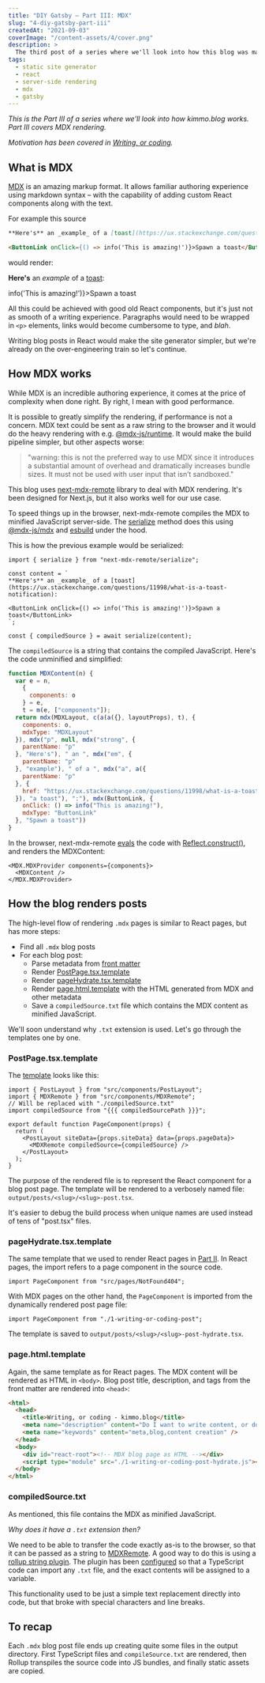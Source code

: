 ```yaml
---
title: "DIY Gatsby – Part III: MDX"
slug: "4-diy-gatsby-part-iii"
createdAt: "2021-09-03"
coverImage: "/content-assets/4/cover.png"
description: >
  The third post of a series where we'll look into how this blog was made. Part III covers how MDX rendering works.
tags:
  - static site generator
  - react
  - server-side rendering
  - mdx
  - gatsby
---
```


*This is the Part&nbsp;III of a series where we'll look into how kimmo.blog works. Part&nbsp;III covers MDX rendering.*

*Motivation has been covered in [Writing, or coding](../1-writing-or-coding/).*

## What is MDX

[MDX](https://mdxjs.com/) is an amazing markup format. It allows familiar authoring experience using markdown syntax – with the capability of adding custom React components along with the text.

For example this source

```markdown
**Here's** an _example_ of a [toast](https://ux.stackexchange.com/questions/11998/what-is-a-toast-notification):

<ButtonLink onClick={() => info('This is amazing!')}>Spawn a toast</ButtonLink>
```

would render:

**Here's** an _example_ of a [toast](https://ux.stackexchange.com/questions/11998/what-is-a-toast-notification):

<div className="mb-paragraph">
  <ButtonLink onClick={() => info('This is amazing!')}>Spawn a toast</ButtonLink>
</div>

All this could be achieved with good old React components, but it's just not as smooth of a writing experience. Paragraphs would need to be wrapped in `<p>` elements, links would become cumbersome to type, and *blah*.

Writing blog posts in React would make the site generator simpler, but we're already on the over-engineering train so let's continue.

## How MDX works

While MDX is an incredible authoring experience, it comes at the price of complexity when done right. By right, I mean with good performance.

It is possible to greatly simplify the rendering, if performance is not a concern. MDX text could be sent as a raw string to the browser and it would do the heavy rendering with e.g. [@mdx-js/runtime](https://mdxjs.com/advanced/runtime#mdx-jsruntime). It would make the build pipeline simpler, but other aspects worse:

> "warning: this is not the preferred way to use MDX since it introduces a substantial amount of overhead and dramatically increases bundle sizes. It must not be used with user input that isn’t sandboxed."

This blog uses [next-mdx-remote](https://github.com/hashicorp/next-mdx-remote/) library to deal with MDX rendering. It's been designed for Next.js, but it also works well for our use case.

To speed things up in the browser, next-mdx-remote compiles the MDX to minified JavaScript server-side. The [serialize](https://github.com/hashicorp/next-mdx-remote/blob/3.0.4/src/serialize.ts#L57) method does this using [@mdx-js/mdx](https://github.com/mdx-js/mdx/blob/v2.0.0-next.9/docs/getting-started/index.mdx#do-it-yourself) and [esbuild](https://github.com/evanw/esbuild) under the hood.

This is how the previous example would be serialized:

```tsx
import { serialize } from "next-mdx-remote/serialize";

const content = `
**Here's** an _example_ of a [toast](https://ux.stackexchange.com/questions/11998/what-is-a-toast-notification):

<ButtonLink onClick={() => info('This is amazing!')}>Spawn a toast</ButtonLink>
`;

const { compiledSource } = await serialize(content);
```

The `compiledSource` is a string that contains the compiled JavaScript. Here's the code unminified and simplified:

```js
function MDXContent(n) {
  var e = n,
    {
      components: o
    } = e,
    t = m(e, ["components"]);
  return mdx(MDXLayout, c(a(a({}, layoutProps), t), {
    components: o,
    mdxType: "MDXLayout"
  }), mdx("p", null, mdx("strong", {
    parentName: "p"
  }, "Here's"), " an ", mdx("em", {
    parentName: "p"
  }, "example"), " of a ", mdx("a", a({
    parentName: "p"
  }, {
    href: "https://ux.stackexchange.com/questions/11998/what-is-a-toast-notification"
  }), "a toast"), ":"), mdx(ButtonLink, {
    onClick: () => info("This is amazing!"),
    mdxType: "ButtonLink"
  }, "Spawn a toast"))
}
```

In the browser, next-mdx-remote [evals](https://github.com/hashicorp/next-mdx-remote/blob/3.0.4/src/index.tsx#L97) the code with [Reflect.construct()](https://developer.mozilla.org/en-US/docs/Web/JavaScript/Reference/Global_Objects/Reflect/construct), and renders the MDXContent:


```tsx
<MDX.MDXProvider components={components}>
  <MDXContent />
</MDX.MDXProvider>
```

## How the blog renders posts

The high-level flow of rendering `.mdx` pages is similar to React pages, but has more steps:

* Find all `.mdx` blog posts
* For each blog post:
    * Parse metadata from [front matter](https://github.com/jonschlinkert/gray-matter)
    * Render [PostPage.tsx.template](https://github.com/kimmobrunfeldt/blog/blob/main/src/templates/PostPage.tsx.template)
    * Render [pageHydrate.tsx.template](https://github.com/kimmobrunfeldt/blog/blob/main/src/templates/pageHydrate.tsx.template)
    * Render [page.html.template](https://github.com/kimmobrunfeldt/blog/blob/main/src/templates/page.html.template) with the HTML generated from MDX and other metadata
    * Save a `compiledSource.txt` file which contains the MDX content as minified JavaScript.

We'll soon understand why `.txt` extension is used. Let's go through the templates one by one.

### PostPage.tsx.template

The [template](https://github.com/kimmobrunfeldt/blog/blob/main/src/templates/PostPage.tsx.template) looks like this:

```tsx
import { PostLayout } from "src/components/PostLayout";
import { MDXRemote } from "src/components/MDXRemote";
// Will be replaced with "./compiledSource.txt"
import compiledSource from "{{{ compiledSourcePath }}}";

export default function PageComponent(props) {
  return (
    <PostLayout siteData={props.siteData} data={props.pageData}>
      <MDXRemote compiledSource={compiledSource} />
    </PostLayout>
  );
}
```

The purpose of the rendered file is to represent the React component for a blog post page. The template will be rendered to a verbosely named file: `output/posts/<slug>/<slug>-post.tsx`.

It's easier to debug the build process when unique names are used instead of tens of "post.tsx" files.

### pageHydrate.tsx.template

The same template that we used to render React pages in [Part II](../3-diy-gatsby-part-ii/). In React pages, the import refers to a page component in the source code.

```tsx
import PageComponent from "src/pages/NotFound404";
```

With MDX pages on the other hand, the `PageComponent` is imported from the dynamically rendered post page file:

```tsx
import PageComponent from "./1-writing-or-coding-post";
```

The template is saved to `output/posts/<slug>/<slug>-post-hydrate.tsx`.

### page.html.template

Again, the same template as for React pages. The MDX content will be rendered as HTML in `<body>`. Blog post title, description, and tags from the front matter are rendered into `<head>`:

```html
<html>
  <head>
    <title>Writing, or coding - kimmo.blog</title>
    <meta name="description" content="Do I want to write content, or do I want to code a blog?" />
    <meta name="keywords" content="meta,blog,content creation" />
  </head>
  <body>
    <div id="react-root"><!-- MDX blog page as HTML --></div>
    <script type="module" src="./1-writing-or-coding-post-hydrate.js"></script>
  </body>
</html>
```

### compiledSource.txt

As mentioned, this file contains the MDX as minified JavaScript.

*Why does it have a `.txt` extension then?*

We need to be able to transfer the code exactly as-is to the browser, so that it can be passed as a string to [MDXRemote](https://github.com/hashicorp/next-mdx-remote#apis). A good way to do this is using a [rollup string plugin](https://github.com/TrySound/rollup-plugin-string). The plugin has been [configured](https://github.com/kimmobrunfeldt/blog/blob/3f15ad33ed431486136b612a32a1b1339596b28b/rollup.config.js#L28) so that a TypeScript code can import any `.txt` file, and the exact contents will be assigned to a variable.

This functionality used to be just a simple text replacement directly into code, but that broke with special characters and line breaks.


## To recap

<Presentic alt="MDX rendering" duration={1200} src="/content-assets/4/dir-structure-build-mdx.svg" />

Each `.mdx` blog post file ends up creating quite some files in the output directory. First TypeScript files and `compileSource.txt` are rendered, then Rollup transpiles the source code into JS bundles, and finally static assets are copied.
